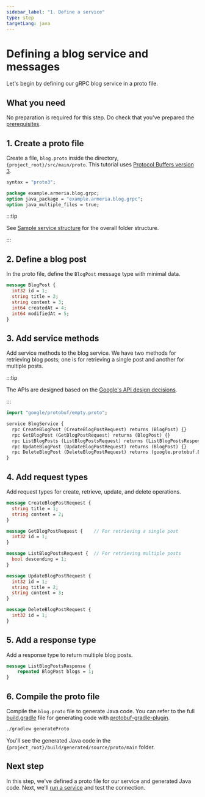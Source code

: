 ```yaml
---
sidebar_label: "1. Define a service"
type: step
targetLang: java
---
```


# Defining a blog service and messages

Let's begin by defining our gRPC blog service in a proto file.

<TutorialSteps current={1} />

## What you need

No preparation is required for this step. Do check that you've prepared the [prerequisites](/docs/tutorials/grpc/#prerequisites).

## 1. Create a proto file

Create a file, `blog.proto` inside the directory, `{project_root}/src/main/proto`. This tutorial uses [Protocol Buffers version 3](https://developers.google.com/protocol-buffers/docs/proto3).

```protobuf title="blog.proto"
syntax = "proto3";

package example.armeria.blog.grpc;
option java_package = "example.armeria.blog.grpc";
option java_multiple_files = true;
```

:::tip

  See [Sample service structure](/docs/tutorials/grpc#sample-service) for the overall folder structure.

:::

## 2. Define a blog post

In the proto file, define the `BlogPost` message type with minimal data.

```protobuf title="blog.proto"
message BlogPost {
  int32 id = 1;
  string title = 2;
  string content = 3;
  int64 createdAt = 4;
  int64 modifiedAt = 5;
}
```

## 3. Add service methods

Add service methods to the blog service. We have two methods for retrieving blog posts; one is for retrieving a single post and another for multiple posts.

:::tip

  The APIs are designed based on the [Google's API design decisions](https://google.aip.dev/general).

:::

```protobuf title="blog.proto"
import "google/protobuf/empty.proto";

service BlogService {
  rpc CreateBlogPost (CreateBlogPostRequest) returns (BlogPost) {}
  rpc GetBlogPost (GetBlogPostRequest) returns (BlogPost) {}
  rpc ListBlogPosts (ListBlogPostsRequest) returns (ListBlogPostsResponse) {}
  rpc UpdateBlogPost (UpdateBlogPostRequest) returns (BlogPost) {}
  rpc DeleteBlogPost (DeleteBlogPostRequest) returns (google.protobuf.Empty) {}
}
```

## 4. Add request types

Add request types for create, retrieve, update, and delete operations.

```protobuf title="blog.proto"
message CreateBlogPostRequest {
  string title = 1;
  string content = 2;
}

message GetBlogPostRequest {    // For retrieving a single post
  int32 id = 1;
}

message ListBlogPostsRequest {  // For retrieving multiple posts
  bool descending = 1;
}

message UpdateBlogPostRequest {
  int32 id = 1;
  string title = 2;
  string content = 3;
}

message DeleteBlogPostRequest {
  int32 id = 1;
}
```

## 5. Add a response type

Add a response type to return multiple blog posts.

```protobuf title="blog.proto"
message ListBlogPostsResponse {
    repeated BlogPost blogs = 1;
}
```

## 6. Compile the proto file

Compile the `blog.proto` file to generate Java code.
You can refer to the full [build.gradle](https://github.com/line/armeria-examples/tree/main/tutorials/grpc/build.gradle) file for generating code with [protobuf-gradle-plugin](https://github.com/google/protobuf-gradle-plugin).

```bash
./gradlew generateProto
```

You'll see the generated Java code in the `{project_root}/build/generated/source/proto/main` folder.

## Next step

In this step, we've defined a proto file for our service and generated Java code. Next, we'll [run a service](/docs/tutorials/grpc/run-service) and test the connection.

<TutorialSteps current={1} />
